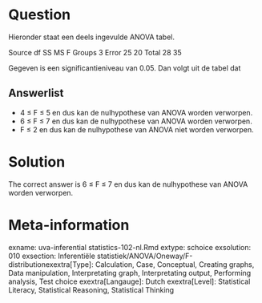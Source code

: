 Question
========

Hieronder staat een deels ingevulde ANOVA tabel.

Source df SS MS F
Groups 3
Error 25 20
Total 28 35

Gegeven is een significantieniveau van 0.05. Dan volgt uit de tabel dat 

Answerlist
----------
* 4 &le; F &le; 5 en dus kan de nulhypothese van ANOVA worden verworpen.
* 6 &le; F &le; 7 en dus kan de nulhypothese van ANOVA worden verworpen.
* F &le; 2 en dus kan de nulhypothese van ANOVA niet worden verworpen.

Solution
========

The correct answer is  6 &le; F &le; 7 en dus kan de nulhypothese van ANOVA worden verworpen. 

Meta-information
================
exname: uva-inferential statistics-102-nl.Rmd 
extype: schoice 
exsolution: 010 
exsection: Inferentiële statistiek/ANOVA/Oneway/F-distributionexextra[Type]: Calculation, Case, Conceptual, Creating graphs, Data manipulation, Interpretating graph, Interpretating output, Performing analysis, Test choice 
exextra[Langauge]: Dutch 
exextra[Level]: Statistical Literacy, Statistical Reasoning, Statistical Thinking 
